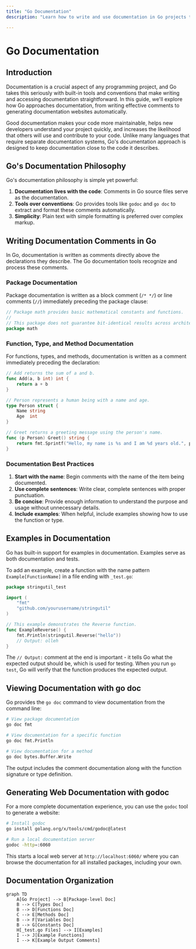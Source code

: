 ```yaml
---
title: "Go Documentation"
description: "Learn how to write and use documentation in Go projects to create maintainable and accessible code"

---
```


# Go Documentation

## Introduction

Documentation is a crucial aspect of any programming project, and Go takes this seriously with built-in tools and conventions that make writing and accessing documentation straightforward. In this guide, we'll explore how Go approaches documentation, from writing effective comments to generating documentation websites automatically.

Good documentation makes your code more maintainable, helps new developers understand your project quickly, and increases the likelihood that others will use and contribute to your code. Unlike many languages that require separate documentation systems, Go's documentation approach is designed to keep documentation close to the code it describes.

## Go's Documentation Philosophy

Go's documentation philosophy is simple yet powerful:

1. **Documentation lives with the code**: Comments in Go source files serve as the documentation.
2. **Tools over conventions**: Go provides tools like `godoc` and `go doc` to extract and format these comments automatically.
3. **Simplicity**: Plain text with simple formatting is preferred over complex markup.

## Writing Documentation Comments in Go

In Go, documentation is written as comments directly above the declarations they describe. The Go documentation tools recognize and process these comments.

### Package Documentation

Package documentation is written as a block comment (`/* */`) or line comments (`//`) immediately preceding the package clause:

```go
// Package math provides basic mathematical constants and functions.
//
// This package does not guarantee bit-identical results across architectures.
package math
```

### Function, Type, and Method Documentation

For functions, types, and methods, documentation is written as a comment immediately preceding the declaration:

```go
// Add returns the sum of a and b.
func Add(a, b int) int {
    return a + b
}

// Person represents a human being with a name and age.
type Person struct {
    Name string
    Age  int
}

// Greet returns a greeting message using the person's name.
func (p Person) Greet() string {
    return fmt.Sprintf("Hello, my name is %s and I am %d years old.", p.Name, p.Age)
}
```

### Documentation Best Practices

1. **Start with the name**: Begin comments with the name of the item being documented.
2. **Use complete sentences**: Write clear, complete sentences with proper punctuation.
3. **Be concise**: Provide enough information to understand the purpose and usage without unnecessary details.
4. **Include examples**: When helpful, include examples showing how to use the function or type.

## Examples in Documentation

Go has built-in support for examples in documentation. Examples serve as both documentation and tests.

To add an example, create a function with the name pattern `Example[FunctionName]` in a file ending with `_test.go`:

```go
package stringutil_test

import (
    "fmt"
    "github.com/yourusername/stringutil"
)

// This example demonstrates the Reverse function.
func ExampleReverse() {
    fmt.Println(stringutil.Reverse("hello"))
    // Output: olleh
}
```

The `// Output:` comment at the end is important - it tells Go what the expected output should be, which is used for testing. When you run `go test`, Go will verify that the function produces the expected output.

## Viewing Documentation with go doc

Go provides the `go doc` command to view documentation from the command line:

```bash
# View package documentation
go doc fmt

# View documentation for a specific function
go doc fmt.Println

# View documentation for a method
go doc bytes.Buffer.Write
```

The output includes the comment documentation along with the function signature or type definition.

## Generating Web Documentation with godoc

For a more complete documentation experience, you can use the `godoc` tool to generate a website:

```bash
# Install godoc
go install golang.org/x/tools/cmd/godoc@latest

# Run a local documentation server
godoc -http=:6060
```

This starts a local web server at `http://localhost:6060/` where you can browse the documentation for all installed packages, including your own.

## Documentation Organization

```mermaid
graph TD
    A[Go Project] --> B[Package-level Doc]
    B --> C[Types Doc]
    B --> D[Functions Doc]
    C --> E[Methods Doc]
    B --> F[Variables Doc]
    B --> G[Constants Doc]
    H[_test.go Files] --> I[Examples]
    I --> J[Example Functions]
    I --> K[Example Output Comments]
```